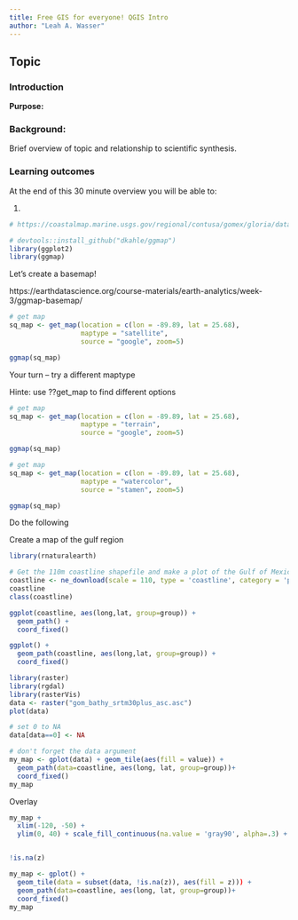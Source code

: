 ```yaml
---
title: Free GIS for everyone! QGIS Intro
author: "Leah A. Wasser"
---
```


## Topic

### Introduction
**Purpose:**


### Background:
Brief overview of topic and relationship to scientific synthesis.


### Learning outcomes

At the end of this 30 minute overview you will be able to:

1. 

```r
# https://coastalmap.marine.usgs.gov/regional/contusa/gomex/gloria/data.html
```

```r
# devtools::install_github("dkahle/ggmap")
library(ggplot2)
library(ggmap)
```

Let's create a basemap! 


https://earthdatascience.org/course-materials/earth-analytics/week-3/ggmap-basemap/

```r
# get map
sq_map <- get_map(location = c(lon = -89.89, lat = 25.68), 
                  maptype = "satellite", 
                  source = "google", zoom=5)

ggmap(sq_map)
```

Your turn -- try a different maptype

Hinte: use ??get_map to find different options 


```r
# get map
sq_map <- get_map(location = c(lon = -89.89, lat = 25.68), 
                  maptype = "terrain", 
                  source = "google", zoom=5)

ggmap(sq_map)
```

```r
# get map
sq_map <- get_map(location = c(lon = -89.89, lat = 25.68), 
                  maptype = "watercolor", 
                  source = "stamen", zoom=5)

ggmap(sq_map)
```

Do the following

Create a  map of the gulf region 


```r
library(rnaturalearth)
```

```r
# Get the 110m coastline shapefile and make a plot of the Gulf of Mexico
coastline <- ne_download(scale = 110, type = 'coastline', category = 'physical')
coastline
class(coastline)
```


```r
ggplot(coastline, aes(long,lat, group=group)) +
  geom_path() + 
  coord_fixed()
```

```r
ggplot() +
  geom_path(coastline, aes(long,lat, group=group)) + 
  coord_fixed()
```

```r
library(raster)
library(rgdal)
library(rasterVis)
data <- raster("gom_bathy_srtm30plus_asc.asc")
plot(data)

# set 0 to NA
data[data==0] <- NA

# don't forget the data argument
my_map <- gplot(data) + geom_tile(aes(fill = value)) +
  geom_path(data=coastline, aes(long, lat, group=group))+ 
  coord_fixed()
my_map
```


Overlay 
```r
my_map +
  xlim(-120, -50) +
  ylim(0, 40) + scale_fill_continuous(na.value = 'gray90', alpha=.3) + scale_alpha_manual(values=c(-10000,-1), guide="none")


!is.na(z)

my_map <- gplot() + 
  geom_tile(data = subset(data, !is.na(z)), aes(fill = z))) +
  geom_path(data=coastline, aes(long, lat, group=group))+ 
  coord_fixed()
my_map
```

